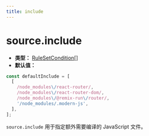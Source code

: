 ```yaml
---
title: include
---
```


# source.include

- **类型：** [RuleSetCondition[]](https://rspack.dev/zh/config/module#condition)
- **默认值：**

```ts
const defaultInclude = [
  [
    /node_modules\/react-router/,
    /node_modules\/react-router-dom/,
    /node_modules\/@remix-run\/router/,
    '/node_modules/.modern-js',
  ],
];
```

`source.include` 用于指定额外需要编译的 JavaScript 文件。


<RsbuildConfig configName="source.include" />
